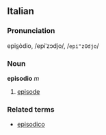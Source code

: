 ==Italian==
===Pronunciation===
epi<u>s</u>òdio, /epiˈzɔdjo/, /<tt>epi"zOdjo</tt>/
===Noun===
'''episodio''' ''m''

# [[episode]]

===Related terms===
*[[episodico]]